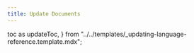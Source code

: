 ```yaml
---
title: Update Documents
---
```


  toc as updateToc,
} from "../../templates/_updating-language-reference.template.mdx";


<UpdateTemplate
  codeLang="typescript"
  loadOverview={isOverview}
  createCollection={createCollectionSource}
  simpleUpdate={simpleUpdateSource}
  orUpdate={orUpdateSource}
  rangeUpdate={rangeUpdateSource}
  updateNonPK={updateNonPKSource}
/>


